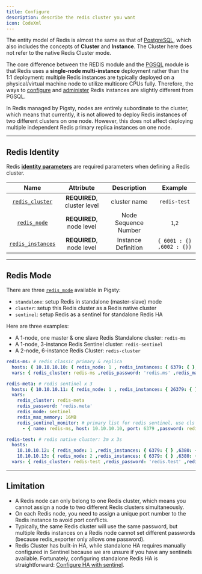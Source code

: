 ```yaml
---
title: Configure
description: describe the redis cluster you want
icon: CodeXml
---
```


The entity model of Redis is almost the same as that of [PostgreSQL](/docs/pgsql/cluster),
which also includes the concepts of **Cluster** and **Instance**. The Cluster here does not refer to the native Redis Cluster mode.

The core difference between the REDIS module and the [PGSQL](/docs/pgsql/) module is that Redis uses a **single-node multi-instance** deployment rather than the 1:1 deployment:
multiple Redis instances are typically deployed on a physical/virtual machine node to utilize multicore CPUs fully.
Therefore, the ways to [configure](/docs/redis/config/#configuration) and [administer](/docs/redis/config/#administration) Redis instances are slightly different from PGSQL.

In Redis managed by Pigsty, nodes are entirely subordinate to the cluster, which means that currently,
it is not allowed to deploy Redis instances of two different clusters on one node.
However, this does not affect deploying multiple independent Redis primary replica instances on one node.


------

## Redis Identity

Redis [**identity parameters**](/docs/redis/param#redis_id) are required parameters when defining a Redis cluster.

|                          Name                          |          Attribute          |     Description      |          Example          |
|:------------------------------------------------------:|:---------------------------:|:--------------------:|:-------------------------:|
|   [`redis_cluster`](/docs/redis/param#redis_cluster)   | **REQUIRED**, cluster level |     cluster name     |       `redis-test`        |
|      [`redis_node`](/docs/redis/param#redis_node)      |  **REQUIRED**, node level   | Node Sequence Number |          `1`,`2`          |
| [`redis_instances`](/docs/redis/param#redis_instances) |  **REQUIRED**, node level   | Instance Definition  | `{ 6001 : {} ,6002 : {}}` |

------

## Redis Mode

There are three [`redis_mode`](/docs/redis/param#redis_mode) available in Pigsty:

- `standalone`: setup Redis in standalone (master-slave) mode
- `cluster`: setup this Redis cluster as a Redis native cluster
- `sentinel`: setup Redis as a sentinel for standalone Redis HA

Here are three examples:

- A 1-node, one master & one slave Redis Standalone cluster: `redis-ms`
- A 1-node, 3-instance Redis Sentinel cluster: `redis-sentinel`
- A 2-node, 6-instance Redis Cluster: `redis-cluster`

```yaml
redis-ms: # redis classic primary & replica
  hosts: { 10.10.10.10: { redis_node: 1 , redis_instances: { 6379: { }, 6380: { replica_of: '10.10.10.10 6379' } } } }
  vars: { redis_cluster: redis-ms ,redis_password: 'redis.ms' ,redis_max_memory: 64MB }

redis-meta: # redis sentinel x 3
  hosts: { 10.10.10.11: { redis_node: 1 , redis_instances: { 26379: { } ,26380: { } ,26381: { } } } }
  vars:
    redis_cluster: redis-meta
    redis_password: 'redis.meta'
    redis_mode: sentinel
    redis_max_memory: 16MB
    redis_sentinel_monitor: # primary list for redis sentinel, use cls as name, primary ip:port
      - { name: redis-ms, host: 10.10.10.10, port: 6379 ,password: redis.ms, quorum: 2 }

redis-test: # redis native cluster: 3m x 3s
  hosts:
    10.10.10.12: { redis_node: 1 ,redis_instances: { 6379: { } ,6380: { } ,6381: { } } }
    10.10.10.13: { redis_node: 2 ,redis_instances: { 6379: { } ,6380: { } ,6381: { } } }
  vars: { redis_cluster: redis-test ,redis_password: 'redis.test' ,redis_mode: cluster, redis_max_memory: 32MB }
```

------

## Limitation

- A Redis node can only belong to one Redis cluster, which means you cannot assign a node to two different Redis clusters simultaneously.
- On each Redis node, you need to assign a unique port number to the Redis instance to avoid port conflicts.
- Typically, the same Redis cluster will use the same password, but multiple Redis instances on a Redis node cannot set different passwords (because redis_exporter only allows one password).
- Redis Cluster has built-in HA, while standalone HA requires manually configured in Sentinel because we are unsure if you have any sentinels available. Fortunately, configuring standalone Redis HA is straightforward: [Configure HA with sentinel](/docs/redis/admin/#configure-ha-with-sentinel).